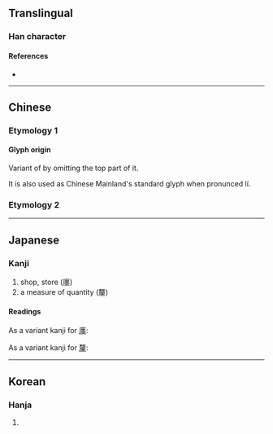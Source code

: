 {{also|釐}}
{{character info/new}}
==Translingual==

===Han character===
{{Han char|rn=27|rad=厂|as=07|sn=9|four=71214|canj=MWG|ids=⿸厂里}}

====References====
* {{Han ref|kx=0161.230|dkj=02946|dj=0368.040|hdz=10072.030|uh=5398|ud=21400|bh=CDF9|bd=52729}}

----

==Chinese==

===Etymology 1===

====Glyph origin====
{{Han etym}}
Variant of {{l|zh|釐}} by omitting the top part of it.

It is also used as Chinese Mainland's standard glyph when pronunced lí.
{{zh-see|釐|sv}}

===Etymology 2===
{{zh-see|廛|v}}

----

==Japanese==

===Kanji===
{{ja-kanji|grade=c|rs=厂07}}

# shop, store (廛)
# a measure of quantity (釐)

====Readings====
As a variant kanji for [[廛#Japanese|廛]]:
{{ja-readings
|goon=でん
|kanon=てん
|kun=みせ-
}}

As a variant kanji for [[釐#Japanese|釐]]:
{{ja-readings
|goon=り
|kanon=り
|kanyoon=りん
}}

----

==Korean==

===Hanja===
{{ko-hanja|hangeul=[[리]], [[전]]}}

# {{defn|lang=ko|sort=厂07}}